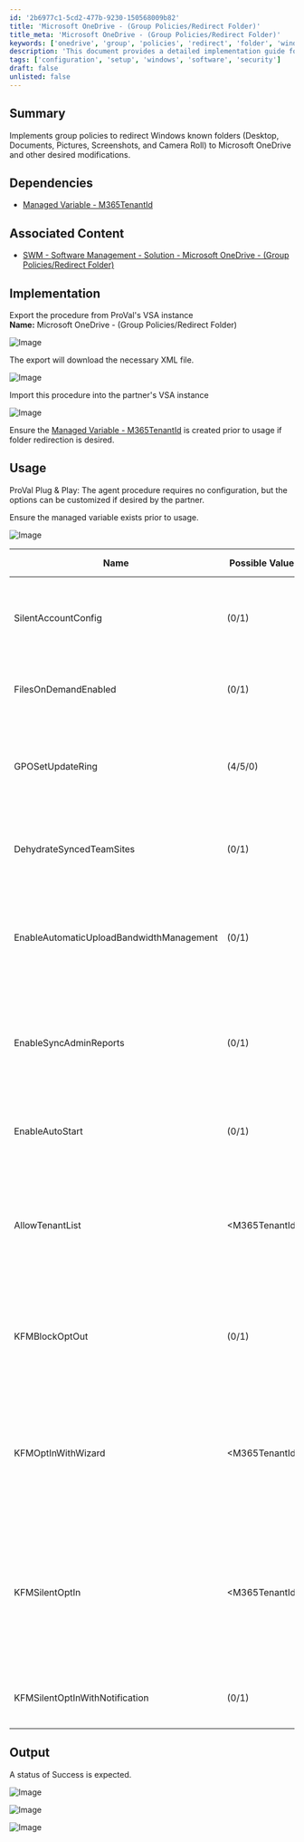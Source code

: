 ```yaml
---
id: '2b6977c1-5cd2-477b-9230-150568009b82'
title: 'Microsoft OneDrive - (Group Policies/Redirect Folder)'
title_meta: 'Microsoft OneDrive - (Group Policies/Redirect Folder)'
keywords: ['onedrive', 'group', 'policies', 'redirect', 'folder', 'windows']
description: 'This document provides a detailed implementation guide for redirecting Windows known folders such as Desktop, Documents, Pictures, Screenshots, and Camera Roll to Microsoft OneDrive using group policies. It includes dependencies, usage instructions, and customization options for partners.'
tags: ['configuration', 'setup', 'windows', 'software', 'security']
draft: false
unlisted: false
---
```

## Summary

Implements group policies to redirect Windows known folders (Desktop, Documents, Pictures, Screenshots, and Camera Roll) to Microsoft OneDrive and other desired modifications.

## Dependencies

- [Managed Variable - M365TenantId](https://proval.itglue.com/DOC-5078775-16749907)

## Associated Content

- [SWM - Software Management - Solution - Microsoft OneDrive - (Group Policies/Redirect Folder)](https://proval.itglue.com/DOC-5078775-16749809)

## Implementation

Export the procedure from ProVal's VSA instance  
**Name:** Microsoft OneDrive - (Group Policies/Redirect Folder)  

![Image](../../../static/img/Microsoft-OneDrive---(Group-PoliciesRedirect-Folder)/image_1.png)  

The export will download the necessary XML file.  

![Image](../../../static/img/Microsoft-OneDrive---(Group-PoliciesRedirect-Folder)/image_2.png)  

Import this procedure into the partner's VSA instance  

![Image](../../../static/img/Microsoft-OneDrive---(Group-PoliciesRedirect-Folder)/image_3.png)  

Ensure the [Managed Variable - M365TenantId](https://proval.itglue.com/DOC-5078775-16749907) is created prior to usage if folder redirection is desired.

## Usage

ProVal Plug & Play: The agent procedure requires no configuration, but the options can be customized if desired by the partner.  

Ensure the managed variable exists prior to usage.  

![Image](../../../static/img/Microsoft-OneDrive---(Group-PoliciesRedirect-Folder)/image_4.png)  

| Name                              | Possible Values | Procedure Default | Description                                                                                     |
|-----------------------------------|------------------|-------------------|-------------------------------------------------------------------------------------------------|
| SilentAccountConfig               | (0/1)            | 1                 | Silently sign in users to the OneDrive sync app with their Windows credentials                 |
| FilesOnDemandEnabled              | (0/1)            | 1                 | File contents don't download until a file is opened.                                          |
| GPOSetUpdateRing                  | (4/5/0)          | 5                 | Sets the update ring for OneDrive. 4 for Insider, 5 for Production, or 0 for Deferred         |
| DehydrateSyncedTeamSites          | (0/1)            | 1                 | Convert Microsoft Teams site files to online-only files                                        |
| EnableAutomaticUploadBandwidthManagement | (0/1)       | 1                 | This setting lets OneDrive upload data in the background only when unused bandwidth is available. |
| EnableSyncAdminReports            | (0/1)            | 1                 | Lets OneDrive report sync device and health data and include it in administrative sync reports. |
| EnableAutoStart                   | (0/1)            | 1                 | Always start OneDrive automatically when signing in to Windows                                 |
| AllowTenantList                   | \<M365TenantId>   | \<M365TenantId>    | This setting prevents users from easily uploading files to other organizations by specifying allowed tenant IDs |
| KFMBlockOptOut                    | (0/1)            | 1                 | This setting forces users to keep their Documents, Pictures, and Desktop folders directed to OneDrive. |
| KFMOptInWithWizard                | \<M365TenantId>   | \<M365TenantId>    | This setting shows a window that prompts users to move their Documents, Pictures, and Desktop folders to OneDrive. |
| KFMSilentOptIn                    | \<M365TenantId>   | \<M365TenantId>    | This setting redirects and move your users' Documents, Pictures, and/or Desktop folders to OneDrive without any user interaction. |
| KFMSilentOptInWithNotification     | (0/1)            | 1                 | Shows a notification after a successful redirection.                                          |

## Output

A status of Success is expected.  

![Image](../../../static/img/Microsoft-OneDrive---(Group-PoliciesRedirect-Folder)/image_5.png)  

![Image](../../../static/img/Microsoft-OneDrive---(Group-PoliciesRedirect-Folder)/image_6.png)  

![Image](../../../static/img/Microsoft-OneDrive---(Group-PoliciesRedirect-Folder)/image_7.png)  











